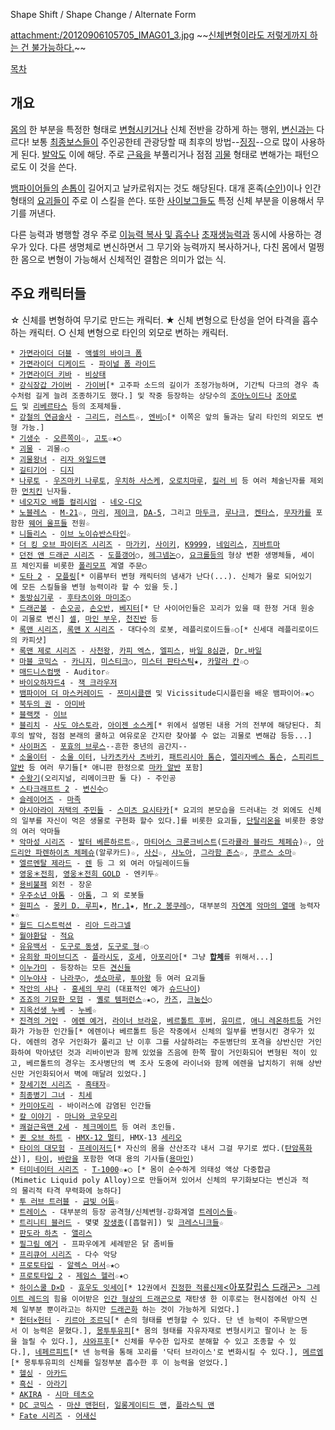 Shape Shift / Shape Change / Alternate Form

attachment:/20120906105705_IMAG01_3.jpg
~~[[네이버 앱피소드|신체변형이라도 저렇게까지 하는 건 불가능하다.]]~~

[[목차]]
== 개요 ==
[[몸]]의 한 부분을 특정한 형태로 [[변형]]시키거나 신체 전반을 강하게 하는 행위, [[변신]]과는 다르다! 보통 [[최종보스]]들이 주인공한테 관광당할 때 최후의 방법--[[징징]]--으로 많이 사용하게 된다. [[발악]]도 이에 해당. 주로 [[근육]]을 부풀리거나 점점 [[괴물]] 형태로 변해가는 패턴으로도 이 것을 쓴다.

[[뱀파이어]]들의 [[손톱]]이 길어지고 날카로워지는 것도 해당된다. 대개 혼족([[수인]])이나 인간형태의 [[요괴]]들이 주로 이 스킬을 쓴다. 또한 [[사이보그]]들도 특정 신체 부분을 이용해서 무기를 꺼낸다.

다른 능력과 병행할 경우 주로 [[이능력 복사 및 흡수]]나 [[초재생능력]]과 동시에 사용하는 경우가 있다. 다른 생명체로 변신하면서 그 무기와 능력까지 복사하거나, 다친 몸에서 멀쩡한 몸으로 변형이 가능해서 신체적인 결함은 의미가 없는 식.

== 주요 캐릭터들 ==
☆ 신체를 변형하여 무기로 만드는 캐릭터.
★ 신체 변형으로 탄성을 얻어 타격을 흡수하는 캐릭터.
○ 신체 변형으로 타인의 외모로 변하는 캐릭터.

 * [[가면라이더 더블]] - [[액셀(가면라이더 더블)|액셀의 바이크 폼]]
 * [[가면라이더 디케이드]] - [[파이널 라이드|파이널 폼 라이드]]
 * [[가면라이더 키바]] - [[키바(가면라이더 키바)/폼|비상태]]
 * [[강식장갑 가이버]] - [[가이버]][* 고주파 소드의 길이가 조정가능하며, 기간틱 다크의 경우 촉수처럼 길게 늘려 조종하기도 했다.] 및 작중 등장하는 상당수의 [[조아노이드]]나 [[조아로드]] 및 [[리베르타스]] 등의 조제체들.
 * [[강철의 연금술사]] - [[그리드]], [[러스트]]☆, [[엔비]]○[* 이쪽은 앞의 둘과는 달리 타인의 외모도 변형 가능.]
 * [[기생수]] - [[오른쪽이]]☆, [[고토(기생수)|고토]]☆★○
 * [[더 씽|괴물]] - 괴물☆○
 * [[괴물왕녀]] - [[리자 와일드맨]]
 * [[길티기어]] - [[디지(길티기어)|디지]]
 * [[나루토]] - [[우즈마키 나루토]], [[우치하 사스케]], [[오로치마루]], [[킬러 비]] 등 여러 체술닌자를 제외한 [[먼치킨]] 닌자들.
 * [[네오지오 배틀 컬리시엄]] - [[네오-디오]]
 * [[노블레스(웹툰)|노블레스]] - [[M-21]]☆, [[마리]], [[제이크]], [[DA-5]], 그리고 [[마두크]], [[루나크(노블레스)|루나크]], [[켄타스]], [[무자카]]를 포함한 [[웨어 울프]]들 전원☆
 * [[니들리스]] - [[이브 노이슈반스타인]]☆
 * [[더 킹 오브 파이터즈 시리즈]] - [[마가키]], [[사이키(KOF)|사이키]], [[K9999]], [[네임리스(KOF)|네임리스]], [[지바트마]]
 * [[던전 앤 드래곤 시리즈]] - [[도플갱어]]○, [[헤그넴논]]○, [[요크롤]]등의 형상 변환 생명체들, 셰이프 체인지를 비롯한 [[폴리모프]] 계열 주문○
 * [[도타 2]] - [[모플링]][* 이름부터 변형 캐릭터의 냄새가 난다(...). 신체가 물로 되어있기에 모든 스킬들을 변형 능력이라 할 수 있을 듯.]
 * [[동방심기루]] - [[후타츠이와 마미조]]○
 * [[드래곤볼]] - [[손오공]], [[손오반]], [[베지터]][* 단 사이어인들은 꼬리가 있을 때 한정 거대 원숭이 괴물로 변신] [[셀]], [[마인 부우]], [[천진반]] 등
 * [[록맨 시리즈]], [[록맨 X 시리즈]] - 대다수의 로봇, 레플리로이드들☆○[* 신세대 레플리로이드의 카피샷]
 * [[록맨 제로 시리즈]] - [[사천왕]], [[카피 엑스]], [[엘피스]], [[바일 8심관]], [[Dr.바일]] 
 * [[마블 코믹스]] - [[카니지]], [[미스티크]]○, [[미스터 판타스틱]]★, [[카말라 칸]]☆○
 * [[매드니스컴뱃]] - Auditor☆
 * [[바이오하자드4]] - [[잭 크라우저]]
 * [[뱀파이어 더 마스커레이드]] - [[쯔미시]]클랜 및 Vicissitude디시플린을 배운 뱀파이어☆★○
 * [[북두의 권]] - [[아미바]]
 * [[블랙캣]] - [[이브]]
 * [[블리치]] - [[사도 야스토라]], [[아이젠 소스케]][* 위에서 설명된 내용 거의 전부에 해당된다. 최후의 발악, 점점 본래의 쿨하고 여유로운 간지란 찾아볼 수 없는 괴물로 변해감 등등...]
 * [[사이퍼즈]] - [[포효의 브루스]]--흔한 중년의 곰간지--
 * [[소울이터]] - [[소울 이터(인물)|소울 이터]], [[나카츠카사 츠바키]], [[패트리시아 톰슨]], [[엘리자베스 톰슨]], [[스피리트 알반]] 등 여러 무기들[* 애니판 한정으로 [[마카 알반]] 포함]
 * [[수왕기]](오리지널, 리메이크판 둘 다) - 주인공
 * [[스타크래프트 2]] - [[변신수]]○
 * [[슬레이어즈]] - [[마족(슬레이어즈)|마족]]
 * [[아시아라이 저택의 주민들]] - [[스미츠 요시타카]][* 요괴의 본모습을 드러내는 것 외에도 신체의 일부를 자신이 먹은 생물로 구현화 할수 있다.]를 비롯한 요괴들, [[단탈리온]]을 비롯한 중앙의 여러 악마들
 * [[악마성 시리즈]] - [[발터 베른하르트]]☆, [[마티어스 크론크비스트]]([[드라큘라 블라드 체페슈]])☆, [[아드리안 파렌하이츠 체페슈]](알루카드)☆, [[사신(악마성 시리즈)|사신]]☆, [[샤노아]], [[그라함 존스]]☆, [[쿠르스 소마]]☆
 * [[엘르멘탈 제라드]] - [[렌]] 등 그 외 여러 아딜레이드들
 * [[영웅전희|영웅＊전희]], [[영웅전희 GOLD|영웅＊전희 GOLD]] - 엔키두☆
 * [[용비불패]] 외전 - 장운
 * [[우주소년 아톰]] - [[아톰]], 그 외 로봇들
 * [[원피스(만화)|원피스]] - [[몽키 D. 루피]]★, [[Mr.1]]★, [[Mr.2 봉쿠레]]○, 대부분의 [[자연계]] [[악마의 열매]] 능력자★☆
 * [[월드 디스트럭션]] - [[리아 드라그넬]]
 * [[월야환담]] - [[적요]]
 * [[유유백서]] - [[도구로 동생]], [[도구로 형]]☆○
 * [[유희왕 파이브디즈]] - [[플라시도]], [[호세(유희왕)|호세]], [[아포리아]][* 그냥 '''[[합체]]'''를 위해서...]
 * [[이누가미]] - 등장하는 모든 [[견신]]들
 * [[이누야샤]] - [[나라쿠]]○, [[셋쇼마루]], [[투아왕]] 등 여러 요괴들
 * [[작안의 샤나]] - [[홍세의 무리]] (대표적인 예가 [[슈드나이]])
 * [[죠죠의 기묘한 모험]] - [[옐로 템퍼런스]]☆★○, [[카즈]], [[크눔신]]○
 * [[지옥선생 누베]] - [[누베]]☆
 * [[진격의 거인]] - [[에렌 예거]], [[라이너 브라운]], [[베르톨트 후버]], [[유미르]], [[애니 레온하트]]등 거인화가 가능한 인간들[* 에렌이나 베르톨트 등은 작중에서 신체의 일부를 변형시킨 경우가 있다. 에렌의 경우 거인화가 풀리고 난 이후 그를 사살하려는 주둔병단의 포격을 상반신만 거인화하여 막아냈던 것과 리바이반과 함께 있었을 즈음에 한쪽 팔이 거인화되어 변형된 적이 있고, 베르톨트의 경우는 조사병단의 벽 조사 도중에 라이너와 함께 에렌을 납치하기 위해 상반신만 거인화되어서 벽에 매달려 있었다.]
 * [[창세기전 시리즈]] - [[흑태자(창세기전 시리즈)|흑태자]]☆
 * [[최종병기 그녀]] - [[치세]]
 * [[카미야도리]] - 바이러스에 감염된 인간들
 * [[칼 이야기]] - [[마니와 코우모리]]
 * [[쾌걸근육맨 2세]] - [[체크메이트]] 등 여러 초인들.
 * [[퀸 오브 하트]] - [[HMX-12 멀티]], HMX-13 [[세리오]]
 * [[타이의 대모험]] - [[프레이저드]][* 자신의 몸을 산산조각 내서 그걸 무기로 썼다.([[탄암폭화산]])], [[타이(타이의 대모험)|타이]], [[바란(타이의 대모험)|바란]]을 포함한 역대 용의 기사들([[용마인]])
 * [[터미네이터 시리즈]] - [[T-1000]]☆★○ [* 몸이 순수하게 의태성 액상 다중합금(Mimetic Liquid poly Alloy)으로 만들어져 있어서 신체의 무기화보다는 변신과 적의 물리적 타격 무력화에 능하다]
 * [[투 러브 트러블]] - [[금빛 어둠]]☆
 * [[트레이스(웹툰)|트레이스]] - 대부분의 등장 공격형/신체변형-강화계열 [[트레이스]]들☆
 * [[트리니티 블러드]] - 몇몇 [[메투셀라|장생종]]([흡혈귀]) 및 [[크레스니크]]들☆
 * [[판도라 하츠]] - [[앨리스(판도라 하츠)|앨리스]]
 * [[필그림 예거]] - 프파우에게 세례받은 닭 좀비들
 * [[프리큐어 시리즈]] - 다수 악당
 * [[프로토타입]] - [[알렉스 머서]]☆★○
 * [[프로토타입 2]] - [[제임스 헬러]]☆★○
 * [[하이스쿨 D×D]] - [[효우도 잇세이]][* 12권에서 [[아포칼립스 드래곤 그레이트 레드|진정한 적룡신제<아포칼립스 드래곤> 그레이트 레드]]의 힘을 이어받은 [[용인|인간 형상의 드래곤]]으로 재탄생 한 이후로는 현시점에선 아직 신체 일부분 뿐이라고는 하지만 [[드래곤(하이스쿨 D×D)|드래곤]]화 하는 것이 가능하게 되었다.]
 * [[헌터×헌터]] - [[키르아 조르딕]][* 손의 형태를 변형할 수 있다. 단 넨 능력이 주목받으면서 이 능력은 묻혔다.], [[몽투투유피]][* 몸의 형태를 자유자재로 변형시키고 팔이나 눈 등을 늘릴 수 있다.], [[샤와프후]][* 신체를 무수한 입자로 분해할 수 있고 조종할 수 있다.], [[네페르피트]][* 넨 능력을 통해 꼬리를 '닥터 브라이스'로 변화시킬 수 있다.], [[메르엠]][* 몽투투유피의 신체를 일정부분 흡수한 후 이 능력을 얻었다.]
 * [[헬싱]] - [[아카드]]
 * [[흑신]] - [[아라기]]
 * [[AKIRA]] - [[시마 테츠오]]
 * [[DC 코믹스]] - [[마샨 맨헌터]], [[일롱게이티드 맨]], [[플라스틱 맨]]
 * [[Fate 시리즈]] - [[어새신(Fate 시리즈)|어새신]]
